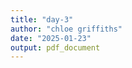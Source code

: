 ```yaml
---
title: "day-3"
author: "chloe griffiths"
date: "2025-01-23"
output: pdf_document
---
```


```chunk


```

